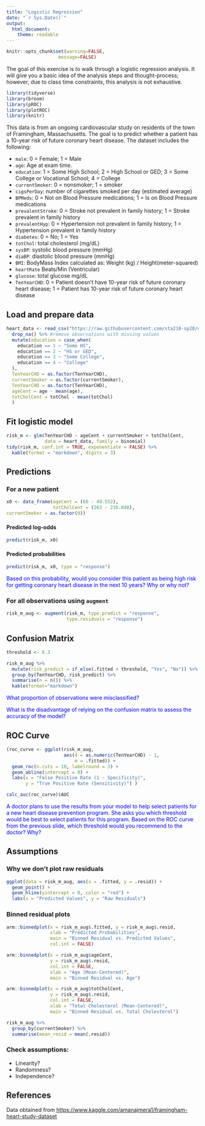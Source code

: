 ```yaml
---
title: "Logistic Regression"
date: "`r Sys.Date()`"
output: 
  html_document:
    theme: readable
---
```


```r
knitr::opts_chunk$set(warning=FALSE,
                   message=FALSE)
```

The goal of this exercise is to walk through a logistic regression analysis. It will give you a basic idea of the analysis steps and thought-process; however, due to class time constraints, this analysis is not exhaustive.

```r
library(tidyverse)
library(broom)
library(pROC)
library(plotROC) 
library(knitr)
```

This data is from an ongoing cardiovascular study on residents of the town of Framingham, Massachusetts. The goal is to predict whether a patient has a 10-year risk of future coronary heart disease. The dataset includes the following: 

- `male`: 0 = Female; 1 = Male
- `age`: Age at exam time.
- `education`: 1 = Some High School; 2 = High School or GED; 3 = Some College or Vocational School; 4 = College
- `currentSmoker`: 0 = nonsmoker; 1 = smoker
- `cigsPerDay`: number of cigarettes smoked per day (estimated average)
- `BPMeds`: 0 = Not on Blood Pressure medications; 1 = Is on Blood Pressure medications
- `prevalentStroke`: 0 = Stroke not prevalent in family history; 1 = Stroke prevalent in family history
- `prevalentHyp`: 0 = Hypertension not prevalent in family history; 1 = Hypertension prevalent in family history
- `diabetes`: 0 = No; 1 = Yes
- `totChol`: total cholesterol (mg/dL)
- `sysBP`: systolic blood pressure (mmHg)
- `diaBP`: diastolic blood pressure (mmHg)
- `BMI`: BodyMass Index calculated as: Weight (kg) / Height(meter-squared)
- `heartRate` Beats/Min (Ventricular)
- `glucose`: total glucose mg/dL
- `TenYearCHD`: 0 = Patient doesn't have 10-year risk of future coronary heart disease; 1 = Patient has 10-year risk of future coronary heart disease

## Load and prepare data

```r
heart_data <- read_csv("https://raw.githubusercontent.com/sta210-sp20/datasets/master/framingham.csv") %>%
  drop_na() %>% #remove observations with missing values
  mutate(education = case_when(
    education == 1 ~ "Some HS", 
    education == 2 ~ "HS or GED", 
    education == 3 ~ "Some College", 
    education == 4 ~ "College"
  ),
  TenYearCHD = as.factor(TenYearCHD), 
  currentSmoker = as.factor(currentSmoker),
  TenYearCHD = as.factor(TenYearCHD), 
  ageCent = age - mean(age), 
  totCholCent = totChol - mean(totChol)
  )
```

## Fit logistic model

```r
risk_m <- glm(TenYearCHD ~ ageCent + currentSmoker + totCholCent, 
              data = heart_data, family = binomial)
tidy(risk_m, conf.int = TRUE, exponentiate = FALSE) %>% 
  kable(format = "markdown", digits = 3)
```

## Predictions 

### For a new patient

```r
x0 <- data_frame(ageCent = (60 - 49.552), 
                 totCholCent = (263 - 236.848), 
currentSmoker = as.factor(0))
```

#### Predicted log-odds

```r
predict(risk_m, x0) 
```

#### Predicted probabilities

```r
predict(risk_m, x0, type = "response") 
```

<font color = "blue">
Based on this probability, would you consider this patient as being high risk for getting coronary heart disease in the next 10 years? Why or why not?
</font>


### For all observations using `augment`

```r
risk_m_aug <- augment(risk_m, type.predict = "response", 
                      type.residuals = "response")
```

## Confusion Matrix

```r
threshold <- 0.3
```


```r
risk_m_aug %>%
  mutate(risk_predict = if_else(.fitted > threshold, "Yes", "No")) %>%
  group_by(TenYearCHD, risk_predict) %>%
  summarise(n = n()) %>%
  kable(format="markdown")
```

<font color = "blue">
What proportion of observations were misclassified?

What is the disadvantage of relying on the confusion matrix to assess the accuracy of the model?
</font>

## ROC Curve

```r
(roc_curve <- ggplot(risk_m_aug, 
                     aes(d = as.numeric(TenYearCHD) - 1, 
                         m = .fitted)) +
  geom_roc(n.cuts = 10, labelround = 3) + 
  geom_abline(intercept = 0) + 
  labs(x = "False Positive Rate (1 - Specificity)", 
       y = "True Positive Rate (Sensitivity)") )
```


```r
calc_auc(roc_curve)$AUC
```


<font color = "blue">
A doctor plans to use the results from your model to help select patients for a new heart disease prevention program. She asks you which threshold would be best to select patients for this program. Based on the ROC curve from the previous slide, which threshold would you recommend to the doctor? Why?
</font>

## Assumptions 

### Why we don't plot raw residuals 

```r
ggplot(data = risk_m_aug, aes(x = .fitted, y = .resid)) +
  geom_point() +
  geom_hline(yintercept = 0, color = "red") +
  labs(x = "Predicted Values", y = "Raw Residuals")
```

### Binned residual plots

```r
arm::binnedplot(x = risk_m_aug$.fitted, y = risk_m_aug$.resid,
                xlab = "Predicted Probabilities", 
                main = "Binned Residual vs. Predicted Values", 
                col.int = FALSE)
```

```r
arm::binnedplot(x = risk_m_aug$ageCent, 
                y = risk_m_aug$.resid, 
                col.int = FALSE,
                xlab = "Age (Mean-Centered)", 
                main = "Binned Residual vs. Age")
```


```r
arm::binnedplot(x = risk_m_aug$totCholCent, 
                y = risk_m_aug$.resid, 
                col.int = FALSE,
                xlab = "Total Cholesterol (Mean-Centered)", 
                main = "Binned Residual vs. Total Cholesterol")
```

```r
risk_m_aug %>%
  group_by(currentSmoker) %>%
  summarise(mean_resid = mean(.resid))
```

### Check assumptions: 

- Linearity? 
- Randomness? 
- Independence? 


## References

Data obtained from [https://www.kaggle.com/amanajmera1/framingham-heart-study-dataset](https://www.kaggle.com/amanajmera1/framingham-heart-study-dataset)